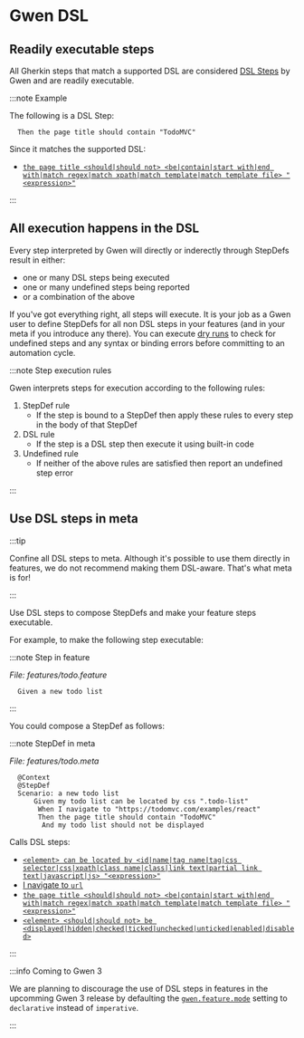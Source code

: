 # Gwen DSL

## Readily executable steps

All Gherkin steps that match a supported DSL are considered [DSL Steps](/docs/dsl/dsl-steps) by Gwen and are readily executable.

:::note Example

The following is a DSL Step:

```gherkin
  Then the page title should contain "TodoMVC"
```

Since it matches the supported DSL:

- [`the page title <should|should not> <be|contain|start with|end with|match regex|match xpath|match template|match template file> "<expression>"`](https://github.com/gwen-interpreter/gwen-web/wiki/Supported-DSL#the-page-title-shouldshould-not-becontainstart-withend-withmatch-regexmatch-xpathmatch-templatematch-template-file-expression)

:::

## All execution happens in the DSL

Every step interpreted by Gwen will directly or inderectly through StepDefs result in either:
- one or many DSL steps being executed
- one or many undefined steps being reported
- or a combination of the above

If you've got everything right, all steps will execute. It is your job as a Gwen user to define StepDefs for all non DSL steps in your features (and in your meta if you introduce any there). You can execute [dry runs](https://github.com/gwen-interpreter/gwen/wiki/Execution-Modes#dry-run-execution-and-validation) to check for undefined steps and any syntax or binding errors before committing to an automation cycle.

:::note Step execution rules

Gwen interprets steps for execution according to the following rules:

1. StepDef rule
   - If the step is bound to a StepDef then apply these rules to every step in the body of that StepDef
2. DSL rule
   - If the step is a DSL step then execute it using built-in code
3. Undefined rule
   - If neither of the above rules are satisfied then report an undefined step error
   
:::

## Use DSL steps in meta

:::tip

Confine all DSL steps to meta. Although it's possible to use them directly in features, we do not recommend making them DSL-aware. That's what meta is for!

:::

Use DSL steps to compose StepDefs and make your feature steps executable.

For example, to make the following step executable:

:::note Step in feature

*File: features/todo.feature*

```gherkin
  Given a new todo list
```

:::

You could compose a StepDef as follows:

:::note StepDef in meta

*File: features/todo.meta*

```gherkin {4-7}
  @Context
  @StepDef
  Scenario: a new todo list
      Given my todo list can be located by css ".todo-list"
       When I navigate to "https://todomvc.com/examples/react"
       Then the page title should contain "TodoMVC"
        And my todo list should not be displayed
```

Calls DSL steps:

- [`<element> can be located by <id|name|tag name|tag|css selector|css|xpath|class name|class|link text|partial link text|javascript|js> "<expression>"`](https://github.com/gwen-interpreter/gwen-web/wiki/Supported-DSL#element-can-be-located-by-idnametag-nametagcss-selectorcssxpathclass-nameclasslink-textpartial-link-textjavascriptjs-expression)
- [I navigate to `url`](/docs/dsl/dsl-steps#i-navigate-to-url)
- [`the page title <should|should not> <be|contain|start with|end with|match regex|match xpath|match template|match template file> "<expression>"`](https://github.com/gwen-interpreter/gwen-web/wiki/Supported-DSL#the-page-title-shouldshould-not-becontainstart-withend-withmatch-regexmatch-xpathmatch-templatematch-template-file-expression)
- [`<element> <should|should not> be <displayed|hidden|checked|ticked|unchecked|unticked|enabled|disabled>`](https://github.com/gwen-interpreter/gwen-web/wiki/Supported-DSL#element-shouldshould-not-be-displayedhiddencheckedtickeduncheckeduntickedenableddisabled)

:::

:::info Coming to Gwen 3

We are planning to discourage the use of DSL steps in features in the upcomming Gwen 3 release by defaulting the [`gwen.feature.mode`](https://github.com/gwen-interpreter/gwen-web/wiki/Runtime-Settings#gwenfeaturemode) setting to `declarative` instead of `imperative`.

:::
